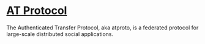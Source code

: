 # [AT Protocol](@https://atproto.com/)


The Authenticated Transfer Protocol, aka atproto, is a federated protocol for large-scale distributed social applications.
